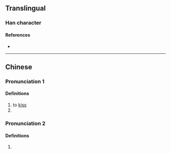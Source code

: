 {{character info/new}}
==Translingual==

===Han character===
{{Han char|rn=30|rad=口|as=08|sn=11|four=64047|canj=REDE|ids=⿰口波}}

====References====
* {{Han ref|kx=0196.261|hdz=10646.030|uh=5575|ud=21877|bh=D471|bd=54385}}

----

==Chinese==
{{zh-forms}}

{{Han compound|口|波|t1=mouth|ls=psc|c1=s|c2=p}}

<!--|c=bo1===References===* {{R:yue:Hanzi}}-->
{{attention|zh|Which section(s) do c=bo1 belong to?}}

===Pronunciation 1===
{{zh-pron
|m=bō
|cat=v
}}

====Definitions====
{{zh-hanzi}}

# to [[kiss]]
# {{n-g|An onomatopoeia.}}

===Pronunciation 2===
{{zh-pron
|m=bo
|cat=
}}
{{rfp|zh}}

====Definitions====
{{zh-hanzi}}

# {{defn|zh}}